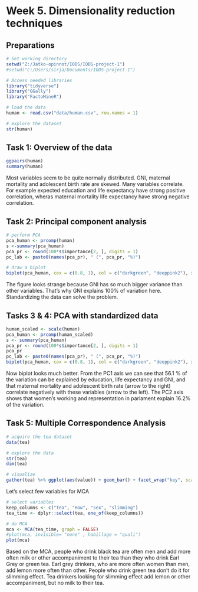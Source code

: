 # Week 5. Dimensionality reduction techniques

## Preparations

```r
# Set working directory
setwd("Z:/Jatko-opinnot/IODS/IODS-project-1")
#setwd("C:/Users/sirja/Documents/IODS-project-1")

# Access needed libraries
library("tidyverse")
library("GGally")
library("FactoMineR")
```


```r
# load the data
human <- read.csv("data/human.csv", row.names = 1)

# explore the dataset
str(human)
```



## Task 1: Overview of the data
```r
ggpairs(human)
summary(human)
```
Most variables seem to be quite normally distributed. GNI, maternal mortality and adolescent birth rate are skewed. Many variables correlate. For example expected education and life expectancy have strong positive correlation, wheras maternal mortality life expectancy have strong negative correlation.


## Task 2: Principal component analysis
```r
# perform PCA
pca_human <- prcomp(human)
s <-summary(pca_human)
pca_pr <- round(100*s$importance[2, ], digits = 1)
pc_lab <- paste0(names(pca_pr), " (", pca_pr, "%)")

# draw a biplot
biplot(pca_human, cex = c(0.8, 1), col = c("darkgreen", "deeppink2"), xlab = pc_lab[1], ylab = pc_lab[2])
```

The figure looks strange because GNI has so much bigger variance than other variables. That's why GNI explains 100% of variation here.  Standardizing the data can solve the problem.

## Tasks 3 & 4: PCA with standardized data
```r
human_scaled <- scale(human)
pca_human <- prcomp(human_scaled)
s <- summary(pca_human)
pca_pr <- round(100*s$importance[2, ], digits = 1)
pca_pr
pc_lab <- paste0(names(pca_pr), " (", pca_pr, "%)")
biplot(pca_human, cex = c(0.8, 1), col = c("darkgreen", "deeppink2"), xlab = pc_lab[1], ylab = pc_lab[2])
```
Now biplot looks much better. From the PC1 axis we can see that 56.1 % of the variation can be explained by education, life expectancy and GNI, and that maternal mortality and adolescent birth rate (arrow to the right) correlate negatively with these variables (arrow to the left). The PC2 axis shows that women's working and representation in parlament explain 16.2% of the variation.

## Task 5: Multiple Correspondence Analysis
```r
# acquire the tea dataset
data(tea)

# explore the data
str(tea)
dim(tea)

# visualize
gather(tea) %>% ggplot(aes(value)) + geom_bar() + facet_wrap("key", scales = "free") + theme(axis.text.x = element_text(angle = 45, hjust = 1, size = 8))
```

Let's select few variables for MCA
```r
# select variables
keep_columns <- c("Tea", "How", "sex", "slimming")
tea_time <- dplyr::select(tea, one_of(keep_columns))

# do MCA
mca <- MCA(tea_time, graph = FALSE)
#plot(mca, invisible= "none" , habillage = "quali")
plot(mca)
```
Based on the MCA, people who drink black tea are often men and add more often milk or other accompaniment to their tea than they who drink Earl Grey or green tea. Earl grey drinkers, who are more often women than men, add lemon more often than other. People who drink green tea don't do it for slimming effect. Tea drinkers looking for slimming effect add lemon or other accompaniment, but no milk to their tea.
